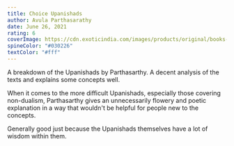 ```yaml
---
title: Choice Upanishads
author: Avula Parthasarathy
date: June 26, 2021
rating: 6
coverImage: https://cdn.exoticindia.com/images/products/original/books-2019/uad518.jpg
spineColor: "#030226"
textColor: "#fff"
---
```


A breakdown of the Upanishads by Parthasarthy. A decent analysis of the texts and explains some concepts well.

When it comes to the more difficult Upanishads, especially those covering non-dualism, Parthasarthy gives an unnecessarily flowery and poetic explanation in a way that wouldn't be helpful for people new to the concepts.

Generally good just because the Upanishads themselves have a lot of wisdom within them.
